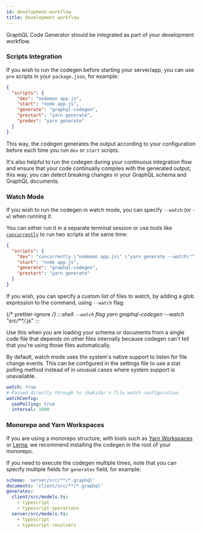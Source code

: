 ```yaml
---
id: development-workflow
title: Development workflow
---
```


GraphQL Code Generator should be integrated as part of your development workflow.

### Scripts Integration

If you wish to run the codegen before starting your server/app, you can use `pre` scripts in your `package.json`, for example:

```json
{
  "scripts": {
    "dev": "nodemon app.js",
    "start": "node app.js",
    "generate": "graphql-codegen",
    "prestart": "yarn generate",
    "predev": "yarn generate"
  }
}
```

This way, the codegen generates the output according to your configuration before each time you run `dev` or `start` scripts.

It's also helpful to run the codegen during your continuous integration flow and ensure that your code continually compiles with the generated output; this way, you can detect breaking changes in your GraphQL schema and GraphQL documents.

### Watch Mode

If you wish to run the codegen in watch mode, you can specify `--watch` (or `-w`) when running it.

You can either run it in a separate terminal session or use tools like [`concurrently`](https://npmjs.com/package/concurrently) to run two scripts at the same time:

```json
{
  "scripts": {
    "dev": "concurrently \"nodemon app.js\" \"yarn generate --watch\"",
    "start": "node app.js",
    "generate": "graphql-codegen",
    "prestart": "yarn generate"
  }
}
```

If you wish, you can specify a custom list of files to watch, by adding a glob expression to the command, using `--watch` flag:

{/* prettier-ignore */}
:::shell `--watch` flag
    yarn graphql-codegen --watch "src/**/*.js"
:::

Use this when you are loading your schema or documents from a single code file that depends on other files internally because codegen can't tell that you're using those files automatically.

By default, watch mode uses the system's native support to listen for file change events. This can be configured in the settings file to use a stat polling method instead of in unusual cases where system support is unavailable.

```yaml
watch: true
# Passed directly through to chokidar's file watch configuration
watchConfig:
  usePolling: true
  interval: 1000
```

### Monorepo and Yarn Workspaces

If you are using a monorepo structure, with tools such as [Yarn Workspaces](https://yarnpkg.com/lang/en/docs/workspaces) or [Lerna](https://github.com/lerna/lerna), we recommend installing the codegen in the root of your monorepo.

If you need to execute the codegen multiple times, note that you can specify multiple fields for `generates` field, for example:

```yaml
schema: 'server/src/**/*.graphql'
documents: 'client/src/**/*.graphql'
generates:
  client/src/models.ts:
    - typescript
    - typescript-operations
  server/src/models.ts:
    - typescript
    - typescript-resolvers
```
